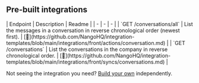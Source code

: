 
## Pre-built integrations

<AccordionGroup>


<Accordion title="Conversations">
| Endpoint | Description | Readme |
| - | - | - |
| `GET /conversations/all` | List the messages in a conversation in reverse chronological order (newest first). | [🔗](https://github.com/NangoHQ/integration-templates/blob/main/integrations/front/actions/conversation.md) |
| `GET /conversations` | List the conversations in the company in reverse chronological order. | [🔗](https://github.com/NangoHQ/integration-templates/blob/main/integrations/front/syncs/conversations.md) |
</Accordion>

</AccordionGroup>

<Tip>Not seeing the integration you need? [Build your own](https://nango.dev/docs/guides/platform/functions) independently.</Tip>
